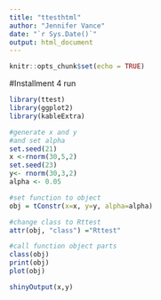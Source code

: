 ---
title: "ttesthtml"
author: "Jennifer Vance"
date: "`r Sys.Date()`"
output: html_document
---

```{r setup, include=FALSE}
knitr::opts_chunk$set(echo = TRUE)
```


#Installment 4 run

```{r}
library(ttest)
library(ggplot2)
library(kableExtra)

#generate x and y
#and set alpha
set.seed(21)
x <-rnorm(30,5,2)
set.seed(23)
y<- rnorm(30,3,2)
alpha <- 0.05

#set function to object
obj = tConstr(x=x, y=y, alpha=alpha)

#change class to Rttest
attr(obj, "class") ="Rttest"

#call function object parts
class(obj)
print(obj)
plot(obj)

shinyOutput(x,y)

```
